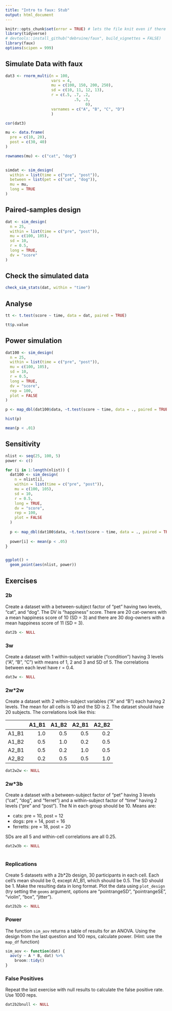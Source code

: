 ```yaml
---
title: "Intro to faux: Stub"
output: html_document
---
```


```r
knitr::opts_chunk$set(error = TRUE) # lets the file knit even if there are errors
library(tidyverse)
# devtools::install_github("debruine/faux", build_vignettes = FALSE)
library(faux)
options(scipen = 999)
```

## Simulate Data with faux

```r
dat3 <- rnorm_multi(n = 100, 
                    vars = 4, 
                    mu = c(100, 150, 200, 250),
                    sd = c(10, 11, 12, 13),
                    r = c(.5, .7, .2,
                              .5, .3,
                                   0),
                    varnames = c("A", "B", "C", "D")
                    )

cor(dat3)
```

```r

mu <- data.frame(
  pre = c(10, 20),
  post = c(30, 40)
)

rownames(mu) <- c("cat", "dog")
  

simdat <- sim_design(
  within = list(time = c("pre", "post")),
  between = list(pet = c("cat", "dog")),
  mu = mu,
  long = TRUE
)
```

## Paired-samples design

```r

dat <- sim_design(
  n = 25,
  within = list(time = c("pre", "post")),
  mu = c(100, 105),
  sd = 10,
  r = 0.5,
  long = TRUE,
  dv = "score"
)

```

## Check the simulated data

```r
check_sim_stats(dat, within = "time")
```

## Analyse

```r
tt <- t.test(score ~ time, data = dat, paired = TRUE)

tt$p.value
```

## Power simulation

```r
dat100 <- sim_design(
  n = 25,
  within = list(time = c("pre", "post")),
  mu = c(100, 105),
  sd = 10,
  r = 0.5,
  long = TRUE,
  dv = "score",
  rep = 100,
  plot = FALSE
)
```


```r

p <- map_dbl(dat100$data, ~t.test(score ~ time, data = ., paired = TRUE)$p.value)

```

```r
hist(p)

mean(p < .01)
```

## Sensitivity

```r
nlist <- seq(25, 100, 5)
power <- c()

for (i in 1:length(nlist)) {
  dat100 <- sim_design(
    n = nlist[i],
    within = list(time = c("pre", "post")),
    mu = c(100, 105),
    sd = 10,
    r = 0.5,
    long = TRUE,
    dv = "score",
    rep = 100,
    plot = FALSE
  )
  
  p <- map_dbl(dat100$data, ~t.test(score ~ time, data = ., paired = TRUE)$p.value)
  
  power[i] <- mean(p < .05)
}


ggplot() +
  geom_point(aes(nlist, power))
```

## Exercises


### 2b

Create a dataset with a between-subject factor of "pet" having two levels, "cat", and "dog". The DV is "happiness" score. There are 20 cat-owners with a mean happiness score of 10 (SD = 3) and there are 30 dog-owners with a mean happiness score of 11 (SD = 3).

```r
dat2b <- NULL
```

### 3w

Create a dataset with 1 within-subject variable ("condition") having 3 levels ("A", "B", "C") with means of 1, 2 and 3 and SD of 5. The correlations between each level have r = 0.4.  

```r

dat3w <- NULL

```

### 2w*2w

Create a dataset with 2 within-subject variables ("A" and "B") each having 2 levels. The mean for all cells is 10 and the SD is 2. The dataset should have 20 subjects. The correlations look like this:

|       | A1_B1 | A1_B2 | A2_B1 | A2_B2 |
|:------|------:|------:|------:|------:|
| A1_B1 | 1.0   | 0.5   | 0.5   | 0.2   |
| A1_B2 | 0.5   | 1.0   | 0.2   | 0.5   |
| A2_B1 | 0.5   | 0.2   | 1.0   | 0.5   |
| A2_B2 | 0.2   | 0.5   | 0.5   | 1.0   |


```r
dat2w2w <- NULL
```

### 2w*3b

Create a dataset with a between-subject factor of "pet" having 3 levels ("cat", "dog", and "ferret") and a within-subject factor of "time" having 2 levels ("pre" and "post"). The N in each group should be 10. Means are:

* cats: pre = 10, post = 12
* dogs: pre = 14, post = 16
* ferretts: pre = 18, post = 20

SDs are all 5 and within-cell correlations are all 0.25.

```r

dat2w3b <- NULL
  
```

### Replications

Create 5 datasets with a 2b*2b design, 30 participants in each cell. Each cell's mean should be 0, except A1_B1, which should be 0.5. The SD should be 1. Make the resulting data in long format. Plot the data using `plot_design` (try setting the `geoms` argument, options are "pointrangeSD", "pointrangeSE", "violin", "box", "jitter").

```r
dat2b2b <- NULL
```


### Power

The function `sim_aov` returns a table of results for an ANOVA. Using the design from the last question and 100 reps, calculate power. (Hint: use the `map_df` function)

```r
sim_aov <- function(dat) {
  aov(y ~ A * B, dat) %>% 
    broom::tidy()
}

```

### False Positives

Repeat the last exercise with null results to calculate the false positive rate. Use 1000 reps.

```r
dat2b2bnull <- NULL

```

